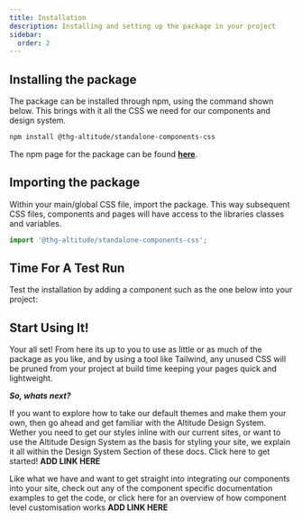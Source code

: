```yaml
---
title: Installation
description: Installing and setting up the package in your project
sidebar:
  order: 2
---
```



## Installing the package

The package can be installed through npm, using the command shown below. This brings with it all the CSS we need for our components and design system.

```bash
npm install @thg-altitude/standalone-components-css
```

The npm page for the package can be found **[here](https://www.npmjs.com/package/@thg-altitude/standalone-components-css)**.

## Importing the package

Within your main/global CSS file, import the package. This way subsequent CSS files, components and pages will have access to the libraries classes and variables.

```js
import '@thg-altitude/standalone-components-css';
```

## Time For A Test Run

Test the installation by adding a component such as the one below into your project:

<ShowComponent filePath="./src/components/doc-helpers/DemoComponent.html">
  <DemoComponent />
</ShowComponent>

## Start Using It!

Your all set! From here its up to you to use as little or as much of the package as you like, and by using a tool like Tailwind, any unused CSS will be pruned from your project at build time keeping your pages quick and lightweight.

_**So, whats next?**_

If you want to explore how to take our default themes and make them your own, then go ahead and get familiar with the Altitude Design System. Wether you need to get our styles inline with our current sites, or want to use the Altitude Design System as the basis for styling your site, we explain it all within the Design System Section of these docs. Click here to get started! **ADD LINK HERE**

Like what we have and want to get straight into integrating our components into your site, check out any of the component specific documentation examples to get the code, or click here for an overview of how component level customisation works **ADD LINK HERE**
